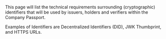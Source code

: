 
<Title size="large" variant="primary">
  Identifiers
</Title>

<Callout variant="primary">

This page will list the technical requirements surrounding (cryptographic) identifiers that will be used by issuers, holders and verifiers within the Company Passport.

Examples of Identifiers are Decentralized Identifiers (DID), JWK Thumbprint, and HTTPS URLs.

</Callout>
